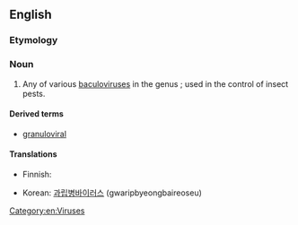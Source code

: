 {{also|Granulovirus}}
==English==
{{rfi}}
{{wikipedia}}
{{wikispecies}}
===Etymology===
{{rfe}}

===Noun===
{{en-noun|es}}

# Any of various [[baculovirus]]es in the genus {{taxlink|Granulovirus|genus}};  used in the control of insect pests.

====Derived terms====
* [[granuloviral]]

====Translations====
{{trans-top|form of baculovirus}}
* Finnish: {{t|fi|granulovirus}}
{{trans-mid}}
* Korean: [[과립병바이러스]] (gwaripbyeongbaireoseu)
{{trans-bottom}}

[[Category:en:Viruses]]